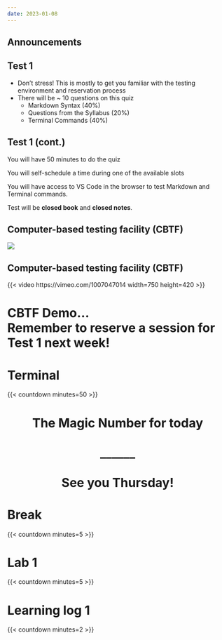 ```yaml
---
date: 2023-01-08
---
```


## Announcements

## Test 1

-   Don't stress! This is mostly to get you familiar with the testing environment and reservation process
-   There will be \~ 10 questions on this quiz
    -   Markdown Syntax (40%)
    -   Questions from the Syllabus (20%)
    -   Terminal Commands (40%)

## Test 1 (cont.)

You will have 50 minutes to do the quiz

You will self-schedule a time during one of the available slots

You will have access to VS Code in the browser to test Markdown and Terminal commands.

Test will be **closed book** and **closed notes**.

## Computer-based testing facility (CBTF)

![](/images/prairietest.png){fig-alt="The session reservation interface of PrairieTest showing available and full sessions for a quiz with details on date, time, duration, type, location, and available seats."}

## Computer-based testing facility (CBTF)

{{< video https://vimeo.com/1007047014 width=750 height=420 >}}

# CBTF Demo... <br> Remember to reserve a session for <br> Test 1 next week!

# Terminal

{{< countdown minutes=50 >}}

# The Magic Number for today <br> <br> \_\_\_\_\_\_ <br> <br> See you Thursday! {style="text-align: center;"}

# Break

{{< countdown minutes=5 >}}

# Lab 1

{{< countdown minutes=5 >}}

# Learning log 1

{{< countdown minutes=2 >}}
